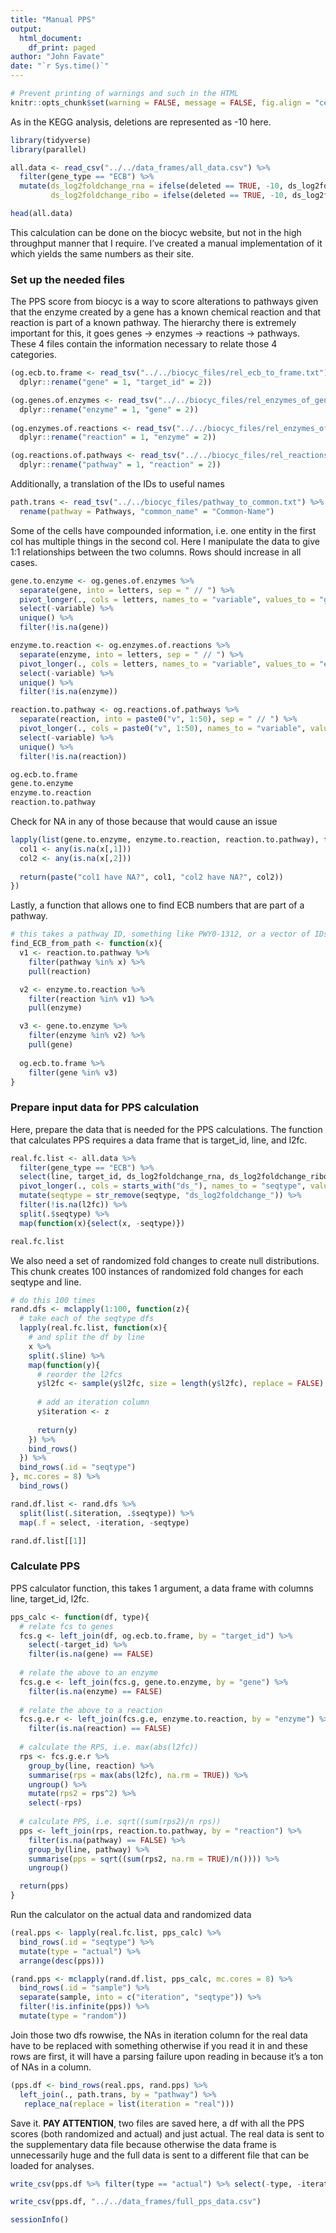 ```yaml
---
title: "Manual PPS"
output: 
  html_document:
    df_print: paged
author: "John Favate"
date: "`r Sys.time()`"
---
```


<style type="text/css">
.main-container {
  max-width: 1500px;
  margin-left: auto;
  margin-right: auto;
}
</style>

```r
# Prevent printing of warnings and such in the HTML
knitr::opts_chunk$set(warning = FALSE, message = FALSE, fig.align = "center")
```

As in the KEGG analysis, deletions are represented as -10 here.
```r
library(tidyverse)
library(parallel)

all.data <- read_csv("../../data_frames/all_data.csv") %>% 
  filter(gene_type == "ECB") %>% 
  mutate(ds_log2foldchange_rna = ifelse(deleted == TRUE, -10, ds_log2foldchange_rna),
         ds_log2foldchange_ribo = ifelse(deleted == TRUE, -10, ds_log2foldchange_ribo))

head(all.data)
```

This calculation can be done on the biocyc website, but not in the high throughput manner that I require. I've created a manual implementation of it which yields the same numbers as their site. 

### Set up the needed files

The PPS score from biocyc is a way to score alterations to pathways given that the enzyme created by a gene has a known chemical reaction and that reaction is part of a known pathway. The hierarchy there is extremely important for this, it goes genes -> enzymes -> reactions -> pathways. These 4 files contain the information necessary to relate those 4 categories. 
```r
(og.ecb.to.frame <- read_tsv("../../biocyc_files/rel_ecb_to_frame.txt") %>%
  dplyr::rename("gene" = 1, "target_id" = 2))

(og.genes.of.enzymes <- read_tsv("../../biocyc_files/rel_enzymes_of_genes.txt") %>%
  dplyr::rename("enzyme" = 1, "gene" = 2))
 
(og.enzymes.of.reactions <- read_tsv("../../biocyc_files/rel_enzymes_of_reactions.txt") %>%
  dplyr::rename("reaction" = 1, "enzyme" = 2))

(og.reactions.of.pathways <- read_tsv("../../biocyc_files/rel_reactions_of_pathways.txt") %>%
  dplyr::rename("pathway" = 1, "reaction" = 2))
```

Additionally, a translation of the IDs to useful names
```r
path.trans <- read_tsv("../../biocyc_files/pathway_to_common.txt") %>%
  rename(pathway = Pathways, "common_name" = "Common-Name")
```

Some of the cells have compounded information, i.e. one entity in the first col has multiple things in the second col. Here I manipulate the data to give 1:1 relationships between the two columns. Rows should increase in all cases.
```r
gene.to.enzyme <- og.genes.of.enzymes %>%
  separate(gene, into = letters, sep = " // ") %>%
  pivot_longer(., cols = letters, names_to = "variable", values_to = "gene") %>%
  select(-variable) %>%
  unique() %>%
  filter(!is.na(gene))

enzyme.to.reaction <- og.enzymes.of.reactions %>%
  separate(enzyme, into = letters, sep = " // ") %>%
  pivot_longer(., cols = letters, names_to = "variable", values_to = "enzyme") %>%
  select(-variable) %>%
  unique() %>%
  filter(!is.na(enzyme))

reaction.to.pathway <- og.reactions.of.pathways %>%
  separate(reaction, into = paste0("v", 1:50), sep = " // ") %>%
  pivot_longer(., cols = paste0("v", 1:50), names_to = "variable", values_to = "reaction") %>%
  select(-variable) %>%
  unique() %>%
  filter(!is.na(reaction))

og.ecb.to.frame
gene.to.enzyme
enzyme.to.reaction
reaction.to.pathway
```

Check for NA in any of those because that would cause an issue
```r
lapply(list(gene.to.enzyme, enzyme.to.reaction, reaction.to.pathway), function(x){
  col1 <- any(is.na(x[,1]))
  col2 <- any(is.na(x[,2]))
  
  return(paste("col1 have NA?", col1, "col2 have NA?", col2))
})
```

Lastly, a function that allows one to find ECB numbers that are part of a pathway.
```r
# this takes a pathway ID, something like PWY0-1312, or a vector of IDs
find_ECB_from_path <- function(x){
  v1 <- reaction.to.pathway %>%
    filter(pathway %in% x) %>%
    pull(reaction)

  v2 <- enzyme.to.reaction %>%
    filter(reaction %in% v1) %>%
    pull(enzyme)

  v3 <- gene.to.enzyme %>%
    filter(enzyme %in% v2) %>%
    pull(gene)
  
  og.ecb.to.frame %>%
    filter(gene %in% v3)
}
```

### Prepare input data for PPS calculation

Here, prepare the data that is needed for the PPS calculations. The function that calculates PPS requires a data frame that is target_id, line, and l2fc.
```r
real.fc.list <- all.data %>%
  filter(gene_type == "ECB") %>%
  select(line, target_id, ds_log2foldchange_rna, ds_log2foldchange_ribo) %>%
  pivot_longer(., cols = starts_with("ds_"), names_to = "seqtype", values_to = "l2fc") %>%
  mutate(seqtype = str_remove(seqtype, "ds_log2foldchange_")) %>%
  filter(!is.na(l2fc)) %>%
  split(.$seqtype) %>%
  map(function(x){select(x, -seqtype)})

real.fc.list
```

We also need a set of randomized fold changes to create null distributions. This chunk creates 100 instances of randomized fold changes for each seqtype and line. 
```r
# do this 100 times
rand.dfs <- mclapply(1:100, function(z){
  # take each of the seqtype dfs
  lapply(real.fc.list, function(x){
    # and split the df by line
    x %>%
    split(.$line) %>%
    map(function(y){
      # reorder the l2fcs
      y$l2fc <- sample(y$l2fc, size = length(y$l2fc), replace = FALSE)
      
      # add an iteration column
      y$iteration <- z
      
      return(y)
    }) %>%
    bind_rows()
  }) %>%
  bind_rows(.id = "seqtype")
}, mc.cores = 8) %>%
  bind_rows()

rand.df.list <- rand.dfs %>%
  split(list(.$iteration, .$seqtype)) %>%
  map(.f = select, -iteration, -seqtype)

rand.df.list[[1]]
```

### Calculate PPS

PPS calculator function, this takes 1 argument, a data frame with columns line, target_id, l2fc.
```r
pps_calc <- function(df, type){
  # relate fcs to genes
  fcs.g <- left_join(df, og.ecb.to.frame, by = "target_id") %>%
    select(-target_id) %>%
    filter(is.na(gene) == FALSE)
  
  # relate the above to an enzyme
  fcs.g.e <- left_join(fcs.g, gene.to.enzyme, by = "gene") %>%
    filter(is.na(enzyme) == FALSE)
  
  # relate the above to a reaction
  fcs.g.e.r <- left_join(fcs.g.e, enzyme.to.reaction, by = "enzyme") %>%
    filter(is.na(reaction) == FALSE)
  
  # calculate the RPS, i.e. max(abs(l2fc))
  rps <- fcs.g.e.r %>%
    group_by(line, reaction) %>%
    summarise(rps = max(abs(l2fc), na.rm = TRUE)) %>%
    ungroup() %>%
    mutate(rps2 = rps^2) %>% 
    select(-rps)
  
  # calculate PPS, i.e. sqrt((sum(rps2)/n rps))
  pps <- left_join(rps, reaction.to.pathway, by = "reaction") %>%
    filter(is.na(pathway) == FALSE) %>%
    group_by(line, pathway) %>%
    summarise(pps = sqrt((sum(rps2, na.rm = TRUE)/n()))) %>%
    ungroup()

  return(pps)
}
```

Run the calculator on the actual data and randomized data
```r
(real.pps <- lapply(real.fc.list, pps_calc) %>%
  bind_rows(.id = "seqtype") %>%
  mutate(type = "actual") %>%
  arrange(desc(pps)))

(rand.pps <- mclapply(rand.df.list, pps_calc, mc.cores = 8) %>%
  bind_rows(.id = "sample") %>% 
  separate(sample, into = c("iteration", "seqtype")) %>%
  filter(!is.infinite(pps)) %>%
  mutate(type = "random"))
```

Join those two dfs rowwise, the NAs in iteration column for the real data have to be replaced with something otherwise if you read it in and these rows are first, it will have a parsing failure upon reading in because it's a ton of NAs in a column. 
```r
(pps.df <- bind_rows(real.pps, rand.pps) %>%
  left_join(., path.trans, by = "pathway") %>%
   replace_na(replace = list(iteration = "real")))
```

Save it. **PAY ATTENTION**, two files are saved here, a df with all the PPS scores (both randomized and actual) and just actual. The real data is sent to the supplementary data file because otherwise the data frame is unnecessarily huge and the full data is sent to a different file that can be loaded for analyses. 
```r
write_csv(pps.df %>% filter(type == "actual") %>% select(-type, -iteration), "../../data_frames/table_s11_pps_scores.csv")

write_csv(pps.df, "../../data_frames/full_pps_data.csv")
```

```r
sessionInfo()
```

